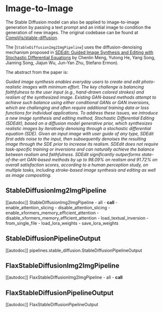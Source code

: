 <!--Copyright 2023 The HuggingFace Team. All rights reserved.

Licensed under the Apache License, Version 2.0 (the "License"); you may not use this file except in compliance with
the License. You may obtain a copy of the License at

http://www.apache.org/licenses/LICENSE-2.0

Unless required by applicable law or agreed to in writing, software distributed under the License is distributed on
an "AS IS" BASIS, WITHOUT WARRANTIES OR CONDITIONS OF ANY KIND, either express or implied. See the License for the
specific language governing permissions and limitations under the License.
-->

# Image-to-Image

The Stable Diffusion model can also be applied to image-to-image generation by passing a text prompt and an initial image to condition the generation of new images. The original codebase can be found at [CompVis/stable-diffusion](https://github.com/CompVis/stable-diffusion/blob/main/scripts/img2img.py).

The [`StableDiffusionImg2ImgPipeline`] uses the diffusion-denoising mechanism proposed in [SDEdit: Guided Image Synthesis and Editing with Stochastic Differential Equations](https://huggingface.co/papers/2108.01073) by Chenlin Meng, Yutong He, Yang Song, Jiaming Song, Jiajun Wu, Jun-Yan Zhu, Stefano Ermon).

The abstract from the paper is:

*Guided image synthesis enables everyday users to create and edit photo-realistic images with minimum effort. The key challenge is balancing faithfulness to the user input (e.g., hand-drawn colored strokes) and realism of the synthesized image. Existing GAN-based methods attempt to achieve such balance using either conditional GANs or GAN inversions, which are challenging and often require additional training data or loss functions for individual applications. To address these issues, we introduce a new image synthesis and editing method, Stochastic Differential Editing (SDEdit), based on a diffusion model generative prior, which synthesizes realistic images by iteratively denoising through a stochastic differential equation (SDE). Given an input image with user guide of any type, SDEdit first adds noise to the input, then subsequently denoises the resulting image through the SDE prior to increase its realism. SDEdit does not require task-specific training or inversions and can naturally achieve the balance between realism and faithfulness. SDEdit significantly outperforms state-of-the-art GAN-based methods by up to 98.09% on realism and 91.72% on overall satisfaction scores, according to a human perception study, on multiple tasks, including stroke-based image synthesis and editing as well as image compositing.*

## StableDiffusionImg2ImgPipeline

[[autodoc]] StableDiffusionImg2ImgPipeline
	- all
	- __call__
	- enable_attention_slicing
	- disable_attention_slicing
	- enable_xformers_memory_efficient_attention
	- disable_xformers_memory_efficient_attention
	- load_textual_inversion
	- from_single_file
	- load_lora_weights
	- save_lora_weights

## StableDiffusionPipelineOutput

[[autodoc]] pipelines.stable_diffusion.StableDiffusionPipelineOutput

## FlaxStableDiffusionImg2ImgPipeline

[[autodoc]] FlaxStableDiffusionImg2ImgPipeline
	- all
	- __call__

## FlaxStableDiffusionPipelineOutput

[[autodoc]] FlaxStableDiffusionPipelineOutput
